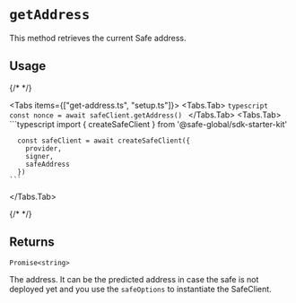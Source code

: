 
# `getAddress`

This method retrieves the current Safe address.

## Usage

{/* <!-- vale off --> */}

<Tabs items={["get-address.ts", "setup.ts"]}>
  <Tabs.Tab>
    ```typescript 
      const nonce = await safeClient.getAddress()
    ```
  </Tabs.Tab>
  <Tabs.Tab>
    ```typescript 
      import { createSafeClient } from '@safe-global/sdk-starter-kit'

      const safeClient = await createSafeClient({
        provider,  
        signer,
        safeAddress
      })
    ```
  </Tabs.Tab>
</Tabs>

{/* <!-- vale on --> */}

## Returns

`Promise<string>`

The address. It can be the predicted address in case the safe is not deployed yet and you use the `safeOptions` to instantiate the SafeClient.